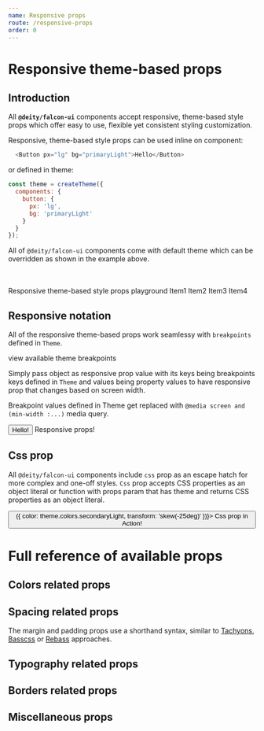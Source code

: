 ```yaml
---
name: Responsive props
route: /responsive-props
order: 0
---
```



# Responsive theme-based props

## Introduction

All **`@deity/falcon-ui`** components accept responsive, theme-based style props which offer easy to use, flexible yet consistent styling customization.

Responsive, theme-based style props can be used inline on component:

```javascript
  <Button px="lg" bg="primaryLight">Hello</Button>
```

or defined in theme:



```javascript
const theme = createTheme({
  components: {
    button: {
      px: 'lg',
      bg: 'primaryLight'
    }
  }
});
```
All of `@deity/falcon-ui` components come with default theme which can be overridden as shown in the example above.

<br/>
<br/>

<Playground>
  <Box my="lg">
      Responsive theme-based style props playground
  </Box>

  <GridLayout gridGap="lg" gridTemplateColumns="1fr 1fr">
      <Box p="md" bg="primary" color="primaryText" mt="md">Item1</Box>
      <Box p="md" bg="primaryDark" fontSize="xxl">Item2</Box>
      <Box p="md" bg="secondary" boxShadow="subtle">Item3</Box>
      <Box p="md" bg="secondaryLight" borderRadius="round">Item4</Box>
  </GridLayout>
</Playground>


## Responsive notation
All of the responsive theme-based props work seamlessy with `breakpoints` defined in `Theme`.

<ViewThemeSection section="breakpoints">
  view available theme breakpoints
</ViewThemeSection>

Simply pass object as responsive prop value with its keys being breakpoints keys defined in `Theme` and values being property values to have responsive prop that changes based on 
screen width. 

Breakpoint values defined in Theme get replaced with `@media screen and (min-width :...)` media query.

<Playground>
  <Button px={{ xs: 'sm', md: 'xxl' }}> Hello!</Button>
  <Box bg={{ sm: 'primary', lg: 'secondaryLight' }} p="lg" mt="md">
    Responsive props!
  </Box>
</Playground>


## Css prop
All `@deity/falcon-ui` components include `css` prop as an escape hatch for more complex and one-off styles.
`Css` prop accepts CSS properties as an object literal or function with props param that has theme and returns CSS properties as an object literal.

<Playground>
  <Button css={{ transform: 'skew(25deg)' }}>
    <Box css={({ theme }) => ({
            color: theme.colors.secondaryLight,
            transform: 'skew(-25deg)'
    })}>
      Css prop in Action!
    </Box>
  </Button>
</Playground>

<Divider my="xxl" borderColor="secondaryDark"/>

# Full reference of available props 

## Colors related props

<ResponsivePropsTable category="colors" />

## Spacing related props
The margin and padding props use a shorthand syntax, similar to [Tachyons](http://tachyons.io/), [Basscss](http://basscss.com/) or [Rebass](https://rebassjs.org/props) approaches.

<ResponsivePropsTable category="spacing" />

## Typography related props

<ResponsivePropsTable category="typography" />

## Borders related props

<ResponsivePropsTable category="borders" />

## Miscellaneous props

<ResponsivePropsTable category="misc" />
